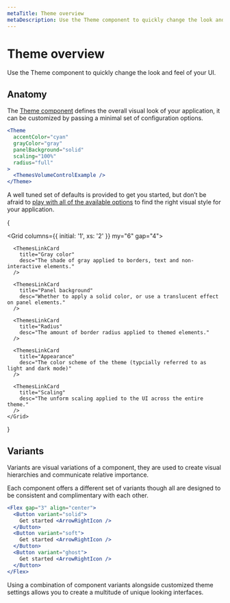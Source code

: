 ```yaml
---
metaTitle: Theme overview
metaDescription: Use the Theme component to quickly change the look and feel of your UI.
---
```


# Theme overview

<Description>
  Use the Theme component to quickly change the look and feel of your UI.
</Description>

## Anatomy

The [Theme component](/themes/docs/components/theme) defines the overall visual look of your application, it can be customized by passing a minimal set of configuration options.

```jsx live=true
<Theme
  accentColor="cyan"
  grayColor="gray"
  panelBackground="solid"
  scaling="100%"
  radius="full"
>
  <ThemesVolumeControlExample />
</Theme>
```

A well tuned set of defaults is provided to get you started, but don’t be afraid to [play with all of the available options](/themes/components) to find the right visual style for your application.

{

  <Grid columns={{ initial: '1', xs: '2' }} my="6" gap="4">
      <ThemesLinkCard
        title="Accent color"
        desc="The accent color of primary buttons, links and interactive elements."
      />

      <ThemesLinkCard
        title="Gray color"
        desc="The shade of gray applied to borders, text and non-interactive elements."
      />

      <ThemesLinkCard
        title="Panel background"
        desc="Whether to apply a solid color, or use a translucent effect on panel elements."
      />

      <ThemesLinkCard
        title="Radius"
        desc="The amount of border radius applied to themed elements."
      />

      <ThemesLinkCard
        title="Appearance"
        desc="The color scheme of the theme (typcially referred to as light and dark mode)"
      />

      <ThemesLinkCard
        title="Scaling"
        desc="The unform scaling applied to the UI across the entire theme."
      />
    </Grid>

}

## Variants

Variants are visual variations of a component, they are used to create visual hierarchies and communicate relative importance.

Each component offers a different set of variants though all are designed to be consistent and complimentary with each other.

```jsx live=true
<Flex gap="3" align="center">
  <Button variant="solid">
    Get started <ArrowRightIcon />
  </Button>
  <Button variant="soft">
    Get started <ArrowRightIcon />
  </Button>
  <Button variant="ghost">
    Get started <ArrowRightIcon />
  </Button>
</Flex>
```

Using a combination of component variants alongside customized theme settings allows you to create a multitude of unique looking interfaces.

<ThemesVariantsExample />

